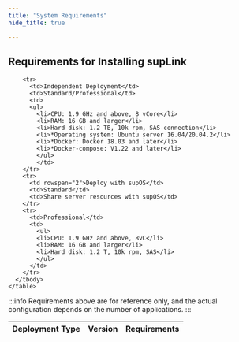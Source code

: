```yaml
---
title: "System Requirements"
hide_title: true

---
```



## Requirements for Installing supLink
    
<table>
    <thead>
    <tr>
          <th>Deployment Type</th>
          <th>Version</th>
          <th>Requirements</th>
        </tr>
        </thead>
      <tbody>
        
        <tr>
          <td>Independent Deployment</td>
          <td>Standard/Professional</td>
          <td>
          <ul>
            <li>CPU: 1.9 GHz and above, 8 vCore</li>
            <li>RAM: 16 GB and larger</li>
            <li>Hard disk: 1.2 TB, 10k rpm, SAS connection</li>
            <li>*Operating system: Ubuntu server 16.04/20.04.2</li>
            <li>*Docker: Docker 18.03 and later</li>
            <li>*Docker-compose: V1.22 and later</li>
            </ul>
            </td>
        </tr>
        <tr>
          <td rowspan="2">Deploy with supOS</td>
          <td>Standard</td>
          <td>Share server resources with supOS</td>
        </tr>
        <tr>
          <td>Professional</td>
          <td>
            <ul>
            <li>CPU: 1.9 GHz and above, 8vC</li>
            <li>RAM: 16 GB and larger</li>
            <li>Hard disk: 1.2 T, 10k rpm, SAS</li>
            </ul>
          </td>
        </tr>
      </tbody>
    </table>


:::info
Requirements above are for reference only, and the actual configuration depends on the number of applications.
:::
